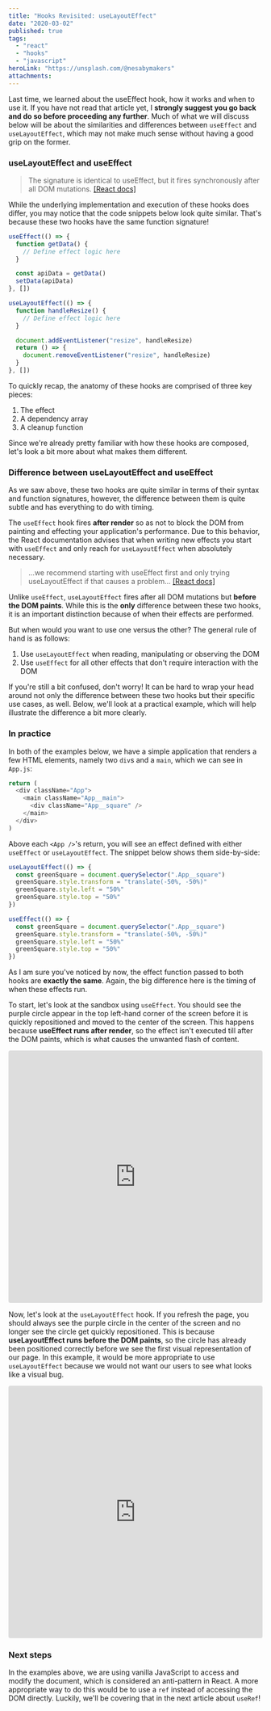 ```yaml
---
title: "Hooks Revisited: useLayoutEffect"
date: "2020-03-02"
published: true
tags:
  - "react"
  - "hooks"
  - "javascript"
heroLink: "https://unsplash.com/@nesabymakers"
attachments:
---
```



Last time, we learned about the <Link to="/hooks-useeffect">useEffect hook</Link>, how it works and when to use it. If you have not read that article yet, I **strongly suggest you go back and do so before proceeding any further**. Much of what we will discuss below will be about the similarities and differences between `useEffect` and `useLayoutEffect`, which may not make much sense without having a good grip on the former.

### useLayoutEffect and useEffect

> The signature is identical to useEffect, but it fires synchronously after all DOM mutations. [[React docs]](https://reactjs.org/docs/hooks-reference.html#uselayouteffect)

While the underlying implementation and execution of these hooks does differ, you may notice that the code snippets below look quite similar. That's because these two hooks have the same function signature!

```javascript
useEffect(() => {
  function getData() {
    // Define effect logic here
  }

  const apiData = getData()
  setData(apiData)
}, [])
```

```javascript
useLayoutEffect(() => {
  function handleResize() {
    // Define effect logic here
  }

  document.addEventListener("resize", handleResize)
  return () => {
    document.removeEventListener("resize", handleResize)
  }
}, [])
```

To quickly recap, the anatomy of these hooks are comprised of three key pieces:

1. The effect
2. A dependency array
3. A cleanup function

Since we're already pretty familiar with how these hooks are composed, let's look a bit more about what makes them different.

### Difference between useLayoutEffect and useEffect

As we saw above, these two hooks are quite similar in terms of their syntax and function signatures, however, the difference between them is quite subtle and has everything to do with timing.

The `useEffect` hook fires **after render** so as not to block the DOM from painting and effecting your application's performance. Due to this behavior, the React documentation advises that when writing new effects you start with `useEffect` and only reach for `useLayoutEffect` when absolutely necessary.

> ...we recommend starting with useEffect first and only trying useLayoutEffect if that causes a problem... [[React docs]](https://reactjs.org/docs/hooks-reference.html#uselayouteffect)

Unlike `useEffect`, `useLayoutEffect` fires after all DOM mutations but **before the DOM paints**. While this is the **only** difference between these two hooks, it is an important distinction because of when their effects are performed.

But when would you want to use one versus the other? The general rule of hand is as follows:

1. Use `useLayoutEffect` when reading, manipulating or observing the DOM
2. Use `useEffect` for all other effects that don't require interaction with the DOM

If you're still a bit confused, don't worry! It can be hard to wrap your head around not only the difference between these two hooks but their specific use cases, as well. Below, we'll look at a practical example, which will help illustrate the difference a bit more clearly.

### In practice

In both of the examples below, we have a simple application that renders a few HTML elements, namely two `div`s and a `main`, which we can see in `App.js`:

```javascript
return (
  <div className="App">
    <main className="App__main">
      <div className="App__square" />
    </main>
  </div>
)
```

Above each `<App />`'s return, you will see an effect defined with either `useEffect` or `useLayoutEffect`. The snippet below shows them side-by-side:

```javascript
useLayoutEffect(() => {
  const greenSquare = document.querySelector(".App__square")
  greenSquare.style.transform = "translate(-50%, -50%)"
  greenSquare.style.left = "50%"
  greenSquare.style.top = "50%"
})

useEffect(() => {
  const greenSquare = document.querySelector(".App__square")
  greenSquare.style.transform = "translate(-50%, -50%)"
  greenSquare.style.left = "50%"
  greenSquare.style.top = "50%"
})
```

As I am sure you've noticed by now, the effect function passed to both hooks are **exactly the same**. Again, the big difference here is the timing of when these effects run.

To start, let's look at the sandbox using `useEffect`. You should see the purple circle appear in the top left-hand corner of the screen before it is quickly repositioned and moved to the center of the screen. This happens because **useEffect runs after render**, so the effect isn't executed till after the DOM paints, which is what causes the unwanted flash of content.

<iframe
  src="https://codesandbox.io/embed/hooksuselayouteffect-useeffect-vgkbd?fontsize=14&hidenavigation=1&theme=dark"
  style="width:100%; height:500px; border:0; border-radius: 4px; overflow:hidden;"
  title="hooks/useLayoutEffect (useEffect)"
  allow="geolocation; microphone; camera; midi; vr; accelerometer; gyroscope; payment; ambient-light-sensor; encrypted-media; usb"
  sandbox="allow-modals allow-forms allow-popups allow-scripts allow-same-origin"
></iframe>

Now, let's look at the `useLayoutEffect` hook. If you refresh the page, you should always see the purple circle in the center of the screen and no longer see the circle get quickly repositioned. This is because **useLayoutEffect runs before the DOM paints**, so the circle has already been positioned correctly before we see the first visual representation of our page. In this example, it would be more appropriate to use `useLayoutEffect` because we would not want our users to see what looks like a visual bug.

<iframe
  src="https://codesandbox.io/embed/hooksuselayouteffect-uselayouteffect-jxvzg?fontsize=14&hidenavigation=1&theme=dark"
  style="width:100%; height:500px; border:0; border-radius: 4px; overflow:hidden;"
  title="hooks/useLayoutEffect (useLayoutEffect)"
  allow="geolocation; microphone; camera; midi; vr; accelerometer; gyroscope; payment; ambient-light-sensor; encrypted-media; usb"
  sandbox="allow-modals allow-forms allow-popups allow-scripts allow-same-origin"
></iframe>

### Next steps

In the examples above, we are using vanilla JavaScript to access and modify the document, which is considered an anti-pattern in React. A more appropriate way to do this would be to use a `ref` instead of accessing the DOM directly. Luckily, we'll be covering that in the next article about `useRef`!
